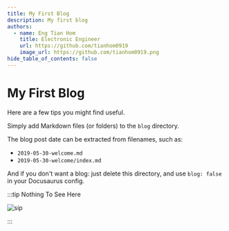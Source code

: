 ```yaml
---
title: My First Blog
description: My first blog
authors:
  - name: Eng Tian Hom
    title: Electronic Engineer
    url: https://github.com/tianhom0919
    image_url: https://github.com/tianhom0919.png
hide_table_of_contents: false
---
```


# My First Blog

Here are a few tips you might find useful.

Simply add Markdown files (or folders) to the `blog` directory.

The blog post date can be extracted from filenames, such as:

- `2019-05-30-welcome.md`
- `2019-05-30-welcome/index.md`

And if you don't want a blog: just delete this directory, and use `blog: false` in your Docusaurus config.

<!-- truncate -->

:::tip Nothing To See Here

![sip](./image.png)

:::